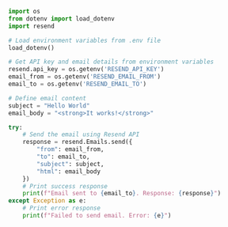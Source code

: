 ```python resend-email-example.py
import os
from dotenv import load_dotenv
import resend

# Load environment variables from .env file
load_dotenv()

# Get API key and email details from environment variables
resend.api_key = os.getenv('RESEND_API_KEY')
email_from = os.getenv('RESEND_EMAIL_FROM')
email_to = os.getenv('RESEND_EMAIL_TO')

# Define email content
subject = "Hello World"
email_body = "<strong>It works!</strong>"

try:
    # Send the email using Resend API
    response = resend.Emails.send({
        "from": email_from,
        "to": email_to,
        "subject": subject,
        "html": email_body
    })
    # Print success response
    print(f"Email sent to {email_to}. Response: {response}")
except Exception as e:
    # Print error response
    print(f"Failed to send email. Error: {e}")
```